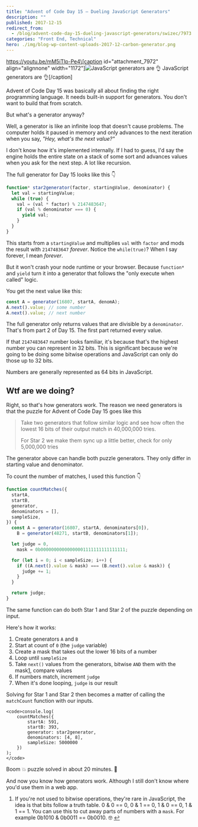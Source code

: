 ```yaml
---
title: "Advent of Code Day 15 – Dueling JavaScript Generators"
description: ""
published: 2017-12-15
redirect_from:
  - /blog/advent-code-day-15-dueling-javascript-generators/swizec/7973
categories: "Front End, Technical"
hero: ./img/blog-wp-content-uploads-2017-12-carbon-generator.png
---
```


<https://youtu.be/mM5iTlp-Pe4\[caption> id="attachment_7972" align="alignnone" width="1172"]![JavaScript generators are 👌](./img/blog-wp-content-uploads-2017-12-carbon-generator.png) JavaScript generators are 👌\[/caption]

Advent of Code Day 15 was basically all about finding the right programming language. It needs built-in support for generators. You don't want to build that from scratch.

But what's a generator anyway?

Well, a generator is like an infinite loop that doesn't cause problems. The computer holds it paused in memory and only advances to the next iteration when you say, _"Hey, what's the next value?"_

I don't know how it's implemented internally. If I had to guess, I'd say the engine holds the entire state on a stack of some sort and advances values when you ask for the next step. A lot like recursion.

The full generator for Day 15 looks like this 👇

```javascript
function* star2generator(factor, startingValue, denominator) {
  let val = startingValue;
  while (true) {
    val = (val * factor) % 2147483647;
    if (val % denominator === 0) {
      yield val;
    }
  }
}
```

This starts from a `startingValue` and multiplies `val` with `factor` and mods the result with `2147483647` _forever_. Notice the `while(true)`? When I say forever, I mean _forever_.

But it won't crash your node runtime or your browser. Because `function*` and `yield` turn it into a generator that follows the "only execute when called" logic.

You get the next value like this:

```javascript
const A = generator(16807, startA, denomA);
A.next().value; // some number
A.next().value; // next number
```

The full generator only returns values that are divisible by a `denominator`. That's from part 2 of Day 15. The first part returned every value.

If that `2147483647` number looks familiar, it's because that's the highest number you can represent in 32 bits. This is significant because we're going to be doing some bitwise operations and JavaScript can only do those up to 32 bits.

Numbers are generally represented as 64 bits in JavaScript.

## Wtf are we doing?

Right, so that's how generators work. The reason we need generators is that the puzzle for Advent of Code Day 15 goes like this

> Take two generators that follow similar logic and see how often the lowest 16 bits of their output match in 40,000,000 tries.
>
> For Star 2 we make them sync up a little better, check for only 5,000,000 tries

The generator above can handle both puzzle generators. They only differ in starting value and denominator.

To count the number of matches, I used this function 👇

```javascript
function countMatches({
  startA,
  startB,
  generator,
  denominators = [],
  sampleSize,
}) {
  const A = generator(16807, startA, denominators[0]),
    B = generator(48271, startB, denominators[1]);

  let judge = 0,
    mask = 0b00000000000000001111111111111111;

  for (let i = 0; i < sampleSize; i++) {
    if ((A.next().value & mask) === (B.next().value & mask)) {
      judge += 1;
    }
  }

  return judge;
}
```

The same function can do both Star 1 and Star 2 of the puzzle depending on input.

Here's how it works:

1.  Create generators `A` and `B`
2.  Start at count of `0` (the `judge` variable)
3.  Create a mask that takes out the lower 16 bits of a number
4.  Loop until `sampleSize`
5.  Take `next()` values from the generators, bitwise `AND` them with the mask[1](#fn1), compare values
6.  If numbers match, increment `judge`
7.  When it's done looping, `judge` is our result

Solving for Star 1 and Star 2 then becomes a matter of calling the `matchCount` function with our inputs.

```undefined
<code>console.log(
    countMatches({
        startA: 591,
        startB: 393,
        generator: star2generator,
        denominators: [4, 8],
        sampleSize: 5000000
    })
);
</code>
```

Boom 💥 puzzle solved in about 20 minutes. 🤙

And now you know how generators work. Although I still don't know where you'd use them in a web app.

1.  If you're not used to bitwise operations, they're rare in JavaScript, the idea is that bits follow a truth table. 0 & 0 == 0, 0 & 1 == 0, 1 & 0 == 0, 1 & 1 == 1. You can use this to cut away parts of numbers with a `mask`. For example 0b1010 & 0b0011 == 0b0010. 🤓 [↩](#ffn1)
